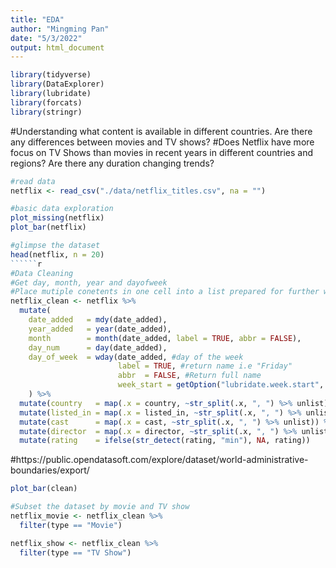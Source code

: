 ```yaml
---
title: "EDA"
author: "Mingming Pan"
date: "5/3/2022"
output: html_document
---
```


```r
library(tidyverse)
library(DataExplorer)
library(lubridate)
library(forcats)
library(stringr)
```


#Understanding what content is available in different countries. Are there any differences between movies and TV shows?
#Does Netflix have more focus on TV Shows than movies in recent years in different countries and regions? Are there any duration changing trends?
```r
#read data
netflix <- read_csv("./data/netflix_titles.csv", na = "")

#basic data exploration
plot_missing(netflix)
plot_bar(netflix)
```

```r
#glimpse the dataset
head(netflix, n = 20)
``````r
#Data Cleaning
#Get day, month, year and dayofweek
#Place mutiple conetents in one cell into a list prepared for further wrangling
netflix_clean <- netflix %>%
  mutate(
    date_added   = mdy(date_added),
    year_added   = year(date_added),
    month        = month(date_added, label = TRUE, abbr = FALSE),
    day_num      = day(date_added),
    day_of_week  = wday(date_added, #day of the week
                        label = TRUE, #return name i.e "Friday"
                        abbr  = FALSE, #Return full name
                        week_start = getOption("lubridate.week.start", 1)) #1 = Monday)
    ) %>%
  mutate(country   = map(.x = country, ~str_split(.x, ", ") %>% unlist)) %>%
  mutate(listed_in = map(.x = listed_in, ~str_split(.x, ", ") %>% unlist)) %>%
  mutate(cast      = map(.x = cast, ~str_split(.x, ", ") %>% unlist)) %>%
  mutate(director  = map(.x = director, ~str_split(.x, ", ") %>% unlist)) %>%
  mutate(rating    = ifelse(str_detect(rating, "min"), NA, rating))
```

#https://public.opendatasoft.com/explore/dataset/world-administrative-boundaries/export/

```r
plot_bar(clean)
```

```r
#Subset the dataset by movie and TV show
netflix_movie <- netflix_clean %>%
  filter(type == "Movie")

netflix_show <- netflix_clean %>%
  filter(type == "TV Show")
```